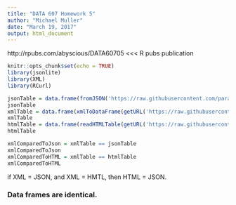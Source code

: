 ---
title: "DATA 607 Homework 5"
author: "Michael Muller"
date: "March 19, 2017"
output: html_document
---

http://rpubs.com/abyscious/DATA60705   <<< R pubs publication

```{r setup, include=FALSE}
knitr::opts_chunk$set(echo = TRUE)
library(jsonlite)
library(XML)
library(RCurl)
```

```{r}
jsonTable = data.frame(fromJSON('https://raw.githubusercontent.com/parastyle/DATA607/master/books.json'))
jsonTable
xmlTable = data.frame(xmlToDataFrame(getURL('https://raw.githubusercontent.com/parastyle/DATA607/master/books.xml')))
xmlTable
htmlTable = data.frame(readHTMLTable(getURL('https://raw.githubusercontent.com/parastyle/DATA607/master/books.html'),header=TRUE,which=1))
htmlTable

```

```{r}
xmlComparedToJson = xmlTable == jsonTable
xmlComparedToJson
xmlComparedToHTML = xmlTable == htmlTable
xmlComparedToHTML
```

if XML = JSON, and XML = HMTL, then HTML = JSON.

### Data frames are identical.
